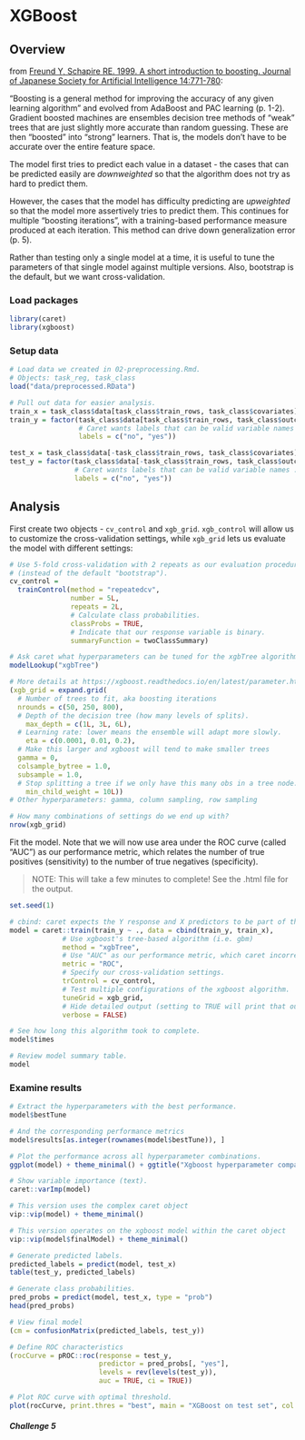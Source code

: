 # XGBoost

## Overview

from [Freund Y, Schapire RE. 1999. A short introduction to boosting. Journal of Japanese Society for Artificial Intelligence 14:771-780](https://cseweb.ucsd.edu/~yfreund/papers/IntroToBoosting.pdf):  

"Boosting is a general method for improving the accuracy of any given learning algorithm" and evolved from AdaBoost and PAC learning (p. 1-2). Gradient boosted machines are ensembles decision tree methods of "weak" trees that are just slightly more accurate than random guessing. These are then "boosted" into "strong" learners. That is, the models don't have to be accurate over the entire feature space.  

The model first tries to predict each value in a dataset - the cases that can be predicted easily are _downweighted_ so that the algorithm does not try as hard to predict them.  

However, the cases that the model has difficulty predicting are _upweighted_ so that the model more assertively tries to predict them. This continues for multiple "boosting iterations", with a training-based performance measure produced at each iteration. This method can drive down generalization error (p. 5). 

Rather than testing only a single model at a time, it is useful to tune the parameters of that single model against multiple versions. Also, bootstrap is the default, but we want cross-validation.  

### Load packages

```r
library(caret)
library(xgboost)
```

### Setup data

```r
# Load data we created in 02-preprocessing.Rmd.
# Objects: task_reg, task_class
load("data/preprocessed.RData")

# Pull out data for easier analysis.
train_x = task_class$data[task_class$train_rows, task_class$covariates]
train_y = factor(task_class$data[task_class$train_rows, task_class$outcome],
                 # Caret wants labels that can be valid variable names :/
                 labels = c("no", "yes"))

test_x = task_class$data[-task_class$train_rows, task_class$covariates]
test_y = factor(task_class$data[-task_class$train_rows, task_class$outcome],
                # Caret wants labels that can be valid variable names :/
                labels = c("no", "yes"))
```

## Analysis

First create two objects - `cv_control` and `xgb_grid`. `xgb_control` will allow us to customize the cross-validation settings, while `xgb_grid` lets us evaluate the model with different settings:
```r
# Use 5-fold cross-validation with 2 repeats as our evaluation procedure.
# (instead of the default "bootstrap").
cv_control =
  trainControl(method = "repeatedcv",
               number = 5L,
               repeats = 2L,
               # Calculate class probabilities.
               classProbs = TRUE,
               # Indicate that our response variable is binary.
               summaryFunction = twoClassSummary) 

# Ask caret what hyperparameters can be tuned for the xgbTree algorithm.
modelLookup("xgbTree")

# More details at https://xgboost.readthedocs.io/en/latest/parameter.html
(xgb_grid = expand.grid(
  # Number of trees to fit, aka boosting iterations
  nrounds = c(50, 250, 800),
  # Depth of the decision tree (how many levels of splits).
	max_depth = c(1L, 3L, 6L), 
  # Learning rate: lower means the ensemble will adapt more slowly.
	eta = c(0.0001, 0.01, 0.2),
  # Make this larger and xgboost will tend to make smaller trees
  gamma = 0,
  colsample_bytree = 1.0,
  subsample = 1.0,
  # Stop splitting a tree if we only have this many obs in a tree node.
	min_child_weight = 10L))
# Other hyperparameters: gamma, column sampling, row sampling

# How many combinations of settings do we end up with?
nrow(xgb_grid)
```

Fit the model. Note that we will now use area under the ROC curve (called "AUC") as our performance metric, which relates the number of true positives (sensitivity) to the number of true negatives (specificity).  

> NOTE: This will take a few minutes to complete! See the .html file for the output.

```r
set.seed(1)

# cbind: caret expects the Y response and X predictors to be part of the same dataframe
model = caret::train(train_y ~ ., data = cbind(train_y, train_x), 
             # Use xgboost's tree-based algorithm (i.e. gbm)
             method = "xgbTree",
             # Use "AUC" as our performance metric, which caret incorrectly calls "ROC"
             metric = "ROC",
             # Specify our cross-validation settings.
             trControl = cv_control,
             # Test multiple configurations of the xgboost algorithm.
             tuneGrid = xgb_grid,
             # Hide detailed output (setting to TRUE will print that output).
             verbose = FALSE)

# See how long this algorithm took to complete.
model$times 

# Review model summary table.
model
```

### Examine results

```r

# Extract the hyperparameters with the best performance.
model$bestTune

# And the corresponding performance metrics
model$results[as.integer(rownames(model$bestTune)), ]

# Plot the performance across all hyperparameter combinations.
ggplot(model) + theme_minimal() + ggtitle("Xgboost hyperparameter comparison") 

# Show variable importance (text).
caret::varImp(model)

# This version uses the complex caret object
vip::vip(model) + theme_minimal()

# This version operates on the xgboost model within the caret object
vip::vip(model$finalModel) + theme_minimal()

# Generate predicted labels.
predicted_labels = predict(model, test_x)
table(test_y, predicted_labels)

# Generate class probabilities.
pred_probs = predict(model, test_x, type = "prob")
head(pred_probs)

# View final model
(cm = confusionMatrix(predicted_labels, test_y))

# Define ROC characteristics
(rocCurve = pROC::roc(response = test_y,
                      predictor = pred_probs[, "yes"],
                      levels = rev(levels(test_y)),
                      auc = TRUE, ci = TRUE))

# Plot ROC curve with optimal threshold.
plot(rocCurve, print.thres = "best", main = "XGBoost on test set", col = "blue") 

```

##### Challenge 5
